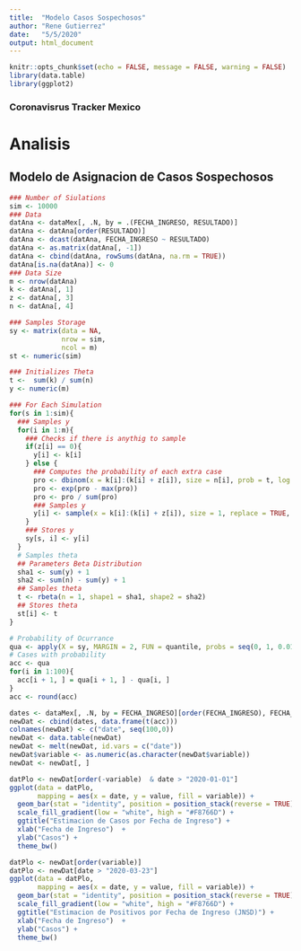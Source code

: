 ```yaml
---
title:  "Modelo Casos Sospechosos"
author: "Rene Gutierrez"
date:   "5/5/2020"
output: html_document
---
```


```r
knitr::opts_chunk$set(echo = FALSE, message = FALSE, warning = FALSE)
library(data.table)
library(ggplot2)
```

### Coronavisrus Tracker Mexico

# Analisis

## Modelo de Asignacion de Casos Sospechosos

```r
### Number of Siulations
sim <- 10000
### Data
datAna <- dataMex[, .N, by = .(FECHA_INGRESO, RESULTADO)]
datAna <- datAna[order(RESULTADO)]
datAna <- dcast(datAna, FECHA_INGRESO ~ RESULTADO)
datAna <- as.matrix(datAna[, -1])
datAna <- cbind(datAna, rowSums(datAna, na.rm = TRUE))
datAna[is.na(datAna)] <- 0
### Data Size
m <- nrow(datAna)
k <- datAna[, 1]
z <- datAna[, 3]
n <- datAna[, 4]

### Samples Storage
sy <- matrix(data = NA,
             nrow = sim,
             ncol = m)
st <- numeric(sim)

### Initializes Theta
t <-  sum(k) / sum(n)
y <- numeric(m)

### For Each Simulation
for(s in 1:sim){
  ### Samples y
  for(i in 1:m){
    ### Checks if there is anythig to sample
    if(z[i] == 0){
      y[i] <- k[i]
    } else {
      ### Computes the probability of each extra case
      pro <- dbinom(x = k[i]:(k[i] + z[i]), size = n[i], prob = t, log = TRUE)
      pro <- exp(pro - max(pro))
      pro <- pro / sum(pro)
      ### Samples y
      y[i] <- sample(x = k[i]:(k[i] + z[i]), size = 1, replace = TRUE, prob = pro)
    }
    ### Stores y
    sy[s, i] <- y[i]
  }
  # Samples theta
  ## Parameters Beta Distribution
  sha1 <- sum(y) + 1
  sha2 <- sum(n) - sum(y) + 1
  ## Samples theta
  t <- rbeta(n = 1, shape1 = sha1, shape2 = sha2)
  ## Stores theta
  st[i] <- t
}
```

```r
# Probability of Ocurrance
qua <- apply(X = sy, MARGIN = 2, FUN = quantile, probs = seq(0, 1, 0.01))
# Cases with probability
acc <- qua
for(i in 1:100){
  acc[i + 1, ] = qua[i + 1, ] - qua[i, ]
}
acc <- round(acc)

dates <- dataMex[, .N, by = FECHA_INGRESO][order(FECHA_INGRESO), FECHA_INGRESO]
newDat <- cbind(dates, data.frame(t(acc)))
colnames(newDat) <- c("date", seq(100,0))
newDat <- data.table(newDat)
newDat <- melt(newDat, id.vars = c("date"))
newDat$variable <- as.numeric(as.character(newDat$variable))
newDat <- newDat[, ]
```

```r
datPlo <- newDat[order(-variable)  & date > "2020-01-01"]
ggplot(data = datPlo,
       mapping = aes(x = date, y = value, fill = variable)) +
  geom_bar(stat = "identity", position = position_stack(reverse = TRUE))   +
  scale_fill_gradient(low = "white", high = "#F8766D") +
  ggtitle("Estimacion de Casos por Fecha de Ingreso") +
  xlab("Fecha de Ingreso")  +
  ylab("Casos") +
  theme_bw()
```

```r
datPlo <- newDat[order(variable)]
datPlo <- newDat[date > "2020-03-23"]
ggplot(data = datPlo,
       mapping = aes(x = date, y = value, fill = variable)) +
  geom_bar(stat = "identity", position = position_stack(reverse = TRUE))   +
  scale_fill_gradient(low = "white", high = "#F8766D") +
  ggtitle("Estimacion de Positivos por Fecha de Ingreso (JNSD)") +
  xlab("Fecha de Ingreso")  +
  ylab("Casos") +
  theme_bw()
```

